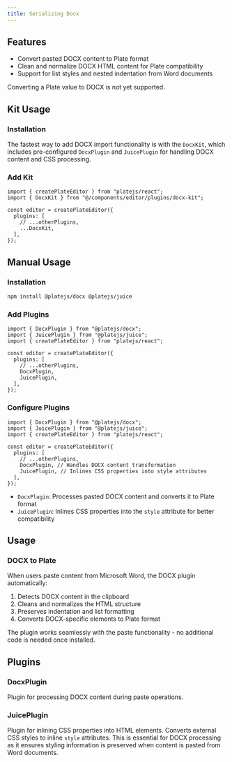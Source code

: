 ```yaml
---
title: Serializing Docx
---
```


<ComponentPreview name="docx-demo" />

<PackageInfo>

## Features

- Convert pasted DOCX content to Plate format
- Clean and normalize DOCX HTML content for Plate compatibility
- Support for list styles and nested indentation from Word documents

<Callout className="my-4" type="note">
  Converting a Plate value to DOCX is not yet supported.
</Callout>

</PackageInfo>

## Kit Usage

<Steps>

### Installation

The fastest way to add DOCX import functionality is with the `DocxKit`, which includes pre-configured `DocxPlugin` and `JuicePlugin` for handling DOCX content and CSS processing.

<ComponentSource name="docx-kit" />

### Add Kit

```tsx
import { createPlateEditor } from "platejs/react";
import { DocxKit } from "@/components/editor/plugins/docx-kit";

const editor = createPlateEditor({
  plugins: [
    // ...otherPlugins,
    ...DocxKit,
  ],
});
```

</Steps>

## Manual Usage

<Steps>

### Installation

```bash
npm install @platejs/docx @platejs/juice
```

### Add Plugins

```tsx
import { DocxPlugin } from "@platejs/docx";
import { JuicePlugin } from "@platejs/juice";
import { createPlateEditor } from "platejs/react";

const editor = createPlateEditor({
  plugins: [
    // ...otherPlugins,
    DocxPlugin,
    JuicePlugin,
  ],
});
```

### Configure Plugins

```tsx
import { DocxPlugin } from "@platejs/docx";
import { JuicePlugin } from "@platejs/juice";
import { createPlateEditor } from "platejs/react";

const editor = createPlateEditor({
  plugins: [
    // ...otherPlugins,
    DocxPlugin, // Handles DOCX content transformation
    JuicePlugin, // Inlines CSS properties into style attributes
  ],
});
```

- `DocxPlugin`: Processes pasted DOCX content and converts it to Plate format
- `JuicePlugin`: Inlines CSS properties into the `style` attribute for better compatibility

</Steps>

## Usage

### DOCX to Plate

When users paste content from Microsoft Word, the DOCX plugin automatically:

1. Detects DOCX content in the clipboard
2. Cleans and normalizes the HTML structure
3. Preserves indentation and list formatting
4. Converts DOCX-specific elements to Plate format

The plugin works seamlessly with the paste functionality - no additional code is needed once installed.

## Plugins

### DocxPlugin

Plugin for processing DOCX content during paste operations.

### JuicePlugin

Plugin for inlining CSS properties into HTML elements. Converts external CSS styles to inline `style` attributes. This is essential for DOCX processing as it ensures styling information is preserved when content is pasted from Word documents.
